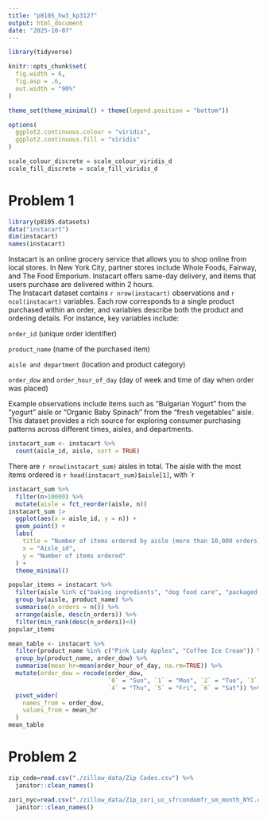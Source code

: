 ```yaml
---
title: "p8105_hw3_kp3127"
output: html_document
date: "2025-10-07"
---
```

```r
library(tidyverse)

knitr::opts_chunk$set(
  fig.width = 6,
  fig.asp = .6,
  out.width = "90%"
)

theme_set(theme_minimal() + theme(legend.position = "bottom"))

options(
  ggplot2.continuous.colour = "viridis",
  ggplot2.continuous.fill = "viridis"
)

scale_colour_discrete = scale_colour_viridis_d
scale_fill_discrete = scale_fill_viridis_d
```

# Problem 1
```r
library(p8105.datasets)
data("instacart")
dim(instacart)
names(instacart)
```
Instacart is an online grocery service that allows you to shop online from local stores. In New York City, partner stores include Whole Foods, Fairway, and The Food Emporium. Instacart offers same-day delivery, and items that users purchase are delivered within 2 hours.  
The Instacart dataset contains `r nrow(instacart)` observations and `r ncol(instacart)` variables.
Each row corresponds to a single product purchased within an order, and variables describe both the product and ordering details.
For instance, key variables include:

`order_id` (unique order identifier)

`product_name` (name of the purchased item)

`aisle and department` (location and product category)

`order_dow` and `order_hour_of_day` (day of week and time of day when order was placed)

Example observations include items such as “Bulgarian Yogurt” from the “yogurt” aisle or “Organic Baby Spinach” from the “fresh vegetables” aisle.
This dataset provides a rich source for exploring consumer purchasing patterns across different times, aisles, and departments.  
```r
instacart_sum <- instacart %>% 
  count(aisle_id, aisle, sort = TRUE)
```
There are `r nrow(instacart_sum)` aisles in total. 
The aisle with the most items ordered is `r head(instacart_sum)$aisle[1]`, with `r 
```r
instacart_sum %>% 
  filter(n>10000) %>% 
  mutate(aisle = fct_reorder(aisle, n)) 
instacart_sum |>
  ggplot(aes(x = aisle_id, y = n)) +
  geom_point() +
  labs(
    title = "Number of items ordered by aisle (more than 10,000 orders)",
    x = "Aisle_id",
    y = "Number of items ordered"
  ) +
  theme_minimal()
```
```r
popular_items = instacart %>%
  filter(aisle %in% c("baking ingredients", "dog food care", "packaged vegetables fruits")) %>%
  group_by(aisle, product_name) %>%
  summarise(n_orders = n()) %>%
  arrange(aisle, desc(n_orders)) %>% 
  filter(min_rank(desc(n_orders))<4)
popular_items
```

```r
mean_table <- instacart %>%
  filter(product_name %in% c("Pink Lady Apples", "Coffee Ice Cream")) %>%
  group_by(product_name, order_dow) %>% 
  summarise(mean_hr=mean(order_hour_of_day, na.rm=TRUE)) %>% 
  mutate(order_dow = recode(order_dow,
                            `0` = "Sun", `1` = "Mon", `2` = "Tue", `3` = "Wed",
                            `4` = "Thu", `5` = "Fri", `6` = "Sat")) %>% 
  pivot_wider(
    names_from = order_dow,
    values_from = mean_hr
  )
mean_table
```

# Problem 2 
```r
zip_code=read.csv("./zillow_data/Zip Codes.csv") %>% 
  janitor::clean_names() 

zori_nyc=read.csv("./zillow_data/Zip_zori_uc_sfrcondomfr_sm_month_NYC.csv") %>% 
  janitor::clean_names()
```













